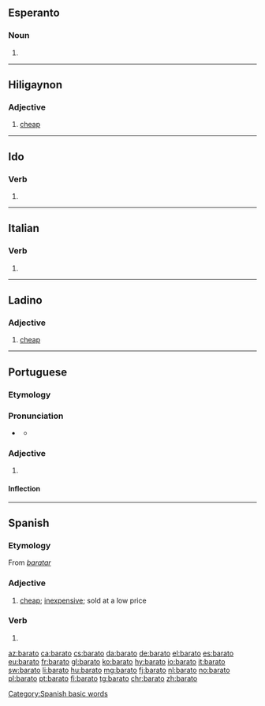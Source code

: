 {{also|Barato|barató}}
==Esperanto==

===Noun===
{{eo-part}}

# {{eo-form of|bar|ato}}

----

==Hiligaynon==

===Adjective===
{{hil-adj|baráto}}

# [[cheap]]

----

==Ido==

===Verb===
{{io-part|noun|barat}}

# {{io-form of|bar}}

----

==Italian==

===Verb===
{{it-pp|barat}}

# {{inflection of|barare||past|part|lang=it}}

----

==Ladino==

===Adjective===
{{lad-adj|l|g=m|f=barata}}

# [[cheap]]

----

==Portuguese==

===Etymology===
{{rfe|lang=pt}}

===Pronunciation===
* {{a|PT}} {{IPA|/bɐˈɾatu/|lang=pt}}
** {{audio|Pt barato.ogg|Audio|lang=pt}}

===Adjective===
{{pt-adj|barat|o}}

# {{l|en|cheap}} {{gloss|low in price}}

====Inflection====
{{pt-adj-infl|barat|o|dim=yes}}

----

==Spanish==

===Etymology===
From ''[[baratar]]''

===Adjective===
{{es-adj|f=barata}}

# [[cheap]]; [[inexpensive]]; sold at a low price

===Verb===
{{head|es|verb form}}

# {{es-verb form of|ending=ar|mood=indicative|tense=present|pers=1|number=singular|baratar}}

[[Category:Spanish basic words]]

[[az:barato]]
[[ca:barato]]
[[cs:barato]]
[[da:barato]]
[[de:barato]]
[[el:barato]]
[[es:barato]]
[[eu:barato]]
[[fr:barato]]
[[gl:barato]]
[[ko:barato]]
[[hy:barato]]
[[io:barato]]
[[it:barato]]
[[sw:barato]]
[[li:barato]]
[[hu:barato]]
[[mg:barato]]
[[fj:barato]]
[[nl:barato]]
[[no:barato]]
[[pl:barato]]
[[pt:barato]]
[[fi:barato]]
[[tg:barato]]
[[chr:barato]]
[[zh:barato]]